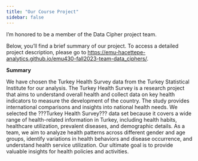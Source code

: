 ```yaml
---
title: "Our Course Project"
sidebar: false 
---
```


I'm honored to be a member of the Data Cipher project team.

Below, you'll find a brief summary of our project. To access a detailed project description, please go to [https://emu-hacettepe-analytics.github.io/emu430-fall2023-team-data_ciphers/](#0){.uri}.

**Summary**

We have chosen the Turkey Health Survey data from the Turkey Statistical Institute for our analysis. The Turkey Health Survey is a research project that aims to understand overall health and collect data on key health indicators to measure the development of the country. The study provides international comparisons and insights into national health needs. We selected the ???Turkey Health Survey??? data set because it covers a wide range of health-related information in Turkey, including health habits, healthcare utilization, prevalent diseases, and demographic details. As a team, we aim to analyze health patterns across different gender and age groups, identify variations in health behaviors and disease occurrence, and understand health service utilization. Our ultimate goal is to provide valuable insights for health policies and activities.